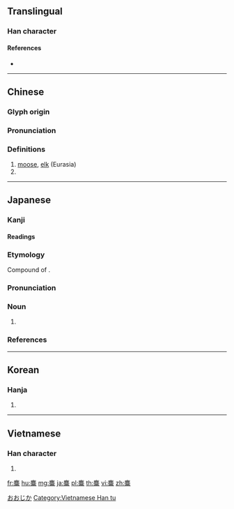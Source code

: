 {{character info/new}}
==Translingual==

===Han character===
{{Han char|rn=198|rad=鹿|as=06|sn=17|four=00601|canj=IPFD|ids=⿸鹿米}}

====References====
* {{Han ref|kx=1509.340|dkj=47625|dj=2037.080|hdz=74730.180|uh=9E8B|ud=40587|bh=C247|bd=49735}}

----

==Chinese==
{{zh-forms}}

===Glyph origin===
{{Han etym}}

===Pronunciation===
{{zh-pron
|m=mí
|c=mei4
|mc=y
|oc=y
|ma=
|cat=n,pn
}}

===Definitions===
{{zh-hanzi}}

# [[moose]], [[elk]] (Eurasia)
# {{non-gloss definition|used as a [[surname]]}}

----

==Japanese==

===Kanji===
{{ja-kanji|grade=uc|rs=鹿06}}

====Readings====
{{ja-readings
|goon=[[み]] (mi)
|kanon=[[び]] (bi)
|kun=[[おおじか]] (ōjika), [[なれしか]] (nareshika)
}}

===Etymology===
{{ja-kanjitab|おおじか|yomi=k|r=y}}
Compound of {{compound|lang=ja|sort=おおじか|大|tr1=ō|t1=big|鹿|tr2=shika|t2=deer}}. {{rendaku2|sort=おおじか|shika|jika}}

===Pronunciation===
{{ja-pron|おおじか|acc=h|acc_ref=DJR|y=k}}

===Noun===
{{ja-noun|おおじか|hhira=おほじか}}

# {{alternative spelling of|lang=ja|sort=おおじか|大鹿}}

===References===
<references/>

[[Category:ja:Cervids|おおじか]]

----

==Korean==

===Hanja===
{{ko-hanja|hangeul=미|eumhun=|rv=mi|mr=mi|y=mi}}

# {{defn|lang=ko|sort=鹿06}}

----

==Vietnamese==

===Han character===
{{vi-readings|rs=鹿06| hanviet = [[mê]], [[mi]]}}

# {{defn|lang=vi|sort=鹿06}}

[[Category:Vietnamese Han tu]]

[[fr:麋]]
[[hu:麋]]
[[mg:麋]]
[[ja:麋]]
[[pl:麋]]
[[th:麋]]
[[vi:麋]]
[[zh:麋]]